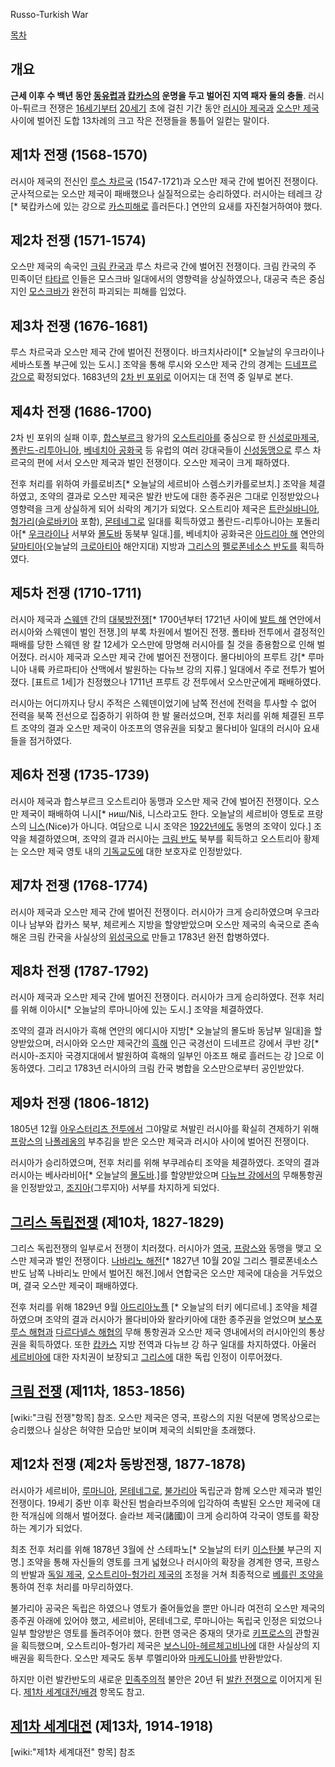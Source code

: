 Russo-Turkish War

[[목차]]

== 개요 ==
'''근세 이후 수 백년 동안 [[동유럽]]과 [[캅카스]]의 운명을 두고 벌어진 지역 패자 둘의 충돌'''. 러시아-튀르크 전쟁은 [[16세기]]부터 [[20세기]] 초에 걸친 기간 동안 [[러시아 제국]]과 [[오스만 제국]] 사이에 벌어진 도합 13차례의 크고 작은 전쟁들을 통틀어 일컫는 말이다.

== 제1차 전쟁 (1568-1570) ==
러시아 제국의 전신인 [[루스 차르국]] (1547-1721)과 오스만 제국 간에 벌어진 전쟁이다. 군사적으로는 오스만 제국이 패배했으나 실질적으로는 승리하였다. 러시아는 테레크 강[* 북캅카스에 있는 강으로 [[카스피해]]로 흘러든다.] 연안의 요새를 자진철거하여야 했다.

== 제2차 전쟁 (1571-1574) ==
오스만 제국의 속국인 [[크림 칸국]]과 루스 차르국 간에 벌어진 전쟁이다. 크림 칸국의 주 민족이던 [[타타르]] 인들은 모스크바 일대에서의 영향력을 상실하였으나, 대공국 측은 중심지인 [[모스크바]]가 완전히 파괴되는 피해를 입었다.

== 제3차 전쟁 (1676-1681) ==
루스 차르국과 오스만 제국 간에 벌어진 전쟁이다. 바크치사라이[* 오늘날의 우크라이나 세바스토폴 부근에 있는 도시.] 조약을 통해 루시와 오스만 제국 간의 경계는 [[드네프르 강]]으로 확정되었다. 1683년의 [[2차 빈 포위]]로 이어지는 대 전역 중 일부로 본다. 

== 제4차 전쟁 (1686-1700) ==
2차 빈 포위의 실패 이후, [[합스부르크]] 왕가의 [[오스트리아]]를 중심으로 한 [[신성로마제국]], [[폴란드-리투아니아]], [[베네치아 공화국]] 등 유럽의 여러 강대국들이 [[신성동맹]]으로 루스 차르국의 편에 서서 오스만 제국과 벌인 전쟁이다. 오스만 제국이 크게 패하였다. 

전후 처리를 위하여 카를로비츠[* 오늘날의 세르비아 스렘스키카를로브치.] 조약을 체결하였고, 조약의 결과로 오스만 제국은 발칸 반도에 대한 종주권은 그대로 인정받았으나 영향력을 크게 상실하게 되어 쇠락의 계기가 되었다. 오스트리아 제국은 [[트란실바니아]], [[헝가리]]([[슬로바키아]] 포함), [[몬테네그로]] 일대를 획득하였고 폴란드-리투아니아는 포돌리아[* [[우크라이나]] 서부와 [[몰도바]] 동북부 일대.]를, 베네치아 공화국은 [[아드리아 해]] 연안의 [[달마티아]](오늘날의 [[크로아티아]] 해안지대) 지방과 [[그리스]]의 [[펠로폰네소스 반도]]를 획득하였다.

== 제5차 전쟁 (1710-1711) ==
러시아 제국과 [[스웨덴]] 간의 [[대북방전쟁]][* 1700년부터 1721년 사이에 [[발트 해]] 연안에서 러시아와 스웨덴이 벌인 전쟁.]의 부록 차원에서 벌어진 전쟁. 폴타바 전투에서 결정적인 패배를 당한 스웨덴 왕 칼 12세가 오스만에 망명해 러시아를 칠 것을 종용함으로 인해 벌어졌다. 러시아 제국과 오스만 제국 간에 벌어진 전쟁이다. 몰다비아의 프루트 강[* 루마니아 내륙 카르파티아 산맥에서 발원하는 다뉴브 강의 지류.] 일대에서 주로 전투가 벌어졌다. [표트르 1세]가 친정했으나 1711년 프루트 강 전투에서 오스만군에게 패배하였다.

러시아는 어디까지나 당시 주적은 스웨덴이었기에 남쪽 전선에 전력을 투사할 수 없어 전력을 북쪽 전선으로 집중하기 위하여 한 발 물러섰으며, 전후 처리를 위해 체결된 프루트 조약의 결과 오스만 제국이 아조프의 영유권을 되찾고 몰다비아 일대의 러시아 요새들을 점거하였다.

== 제6차 전쟁 (1735-1739) ==
러시아 제국과 합스부르크 오스트리아 동맹과 오스만 제국 간에 벌어진 전쟁이다. 오스만 제국이 패배하여 니시[* ниш/Niš, 니스라고도 한다. 오늘날의 세르비아 영토로 프랑스의 [[니스]](Nice)가 아니다. 여담으로 니시 조약은 [[1922년]]에도 동명의 조약이 있다.] 조약을 체결하였으며, 조약의 결과 러시아는 [[크림 반도]] 북부를 획득하고 오스트리아 황제는 오스만 제국 영토 내의 [[기독교]]도에 대한 보호자로 인정받았다.

== 제7차 전쟁 (1768-1774) ==
러시아 제국과 오스만 제국 간에 벌어진 전쟁이다. 러시아가 크게 승리하였으며 우크라이나 남부와 캅카스 북부, 체르케스 지방을 할양받았으며 오스만 제국의 속국으로 존속해온 크림 칸국을 사실상의 [[위성국]]으로 만들고 1783년 완전 합병하였다.

== 제8차 전쟁 (1787-1792) ==
러시아 제국과 오스만 제국 간에 벌어진 전쟁이다. 러시아가 크게 승리하였다. 전후 처리를 위해 이아시[* 오늘날의 루마니아에 있는 도시.] 조약을 체결하였다. 

조약의 결과 러시아가 흑해 연안의 에디시아 지방[* 오늘날의 몰도바 동남부 일대]을 할양받았으며, 러시아와 오스만 제국간의 [[흑해]] 인근 국경선이 드네프르 강에서 쿠반 강[* 러시아-조지아 국경지대에서 발원하여 흑해의 일부인 아조프 해로 흘러드는 강 ]으로 이동하였다. 그리고 1783년 러시아의 크림 칸국 병합을 오스만으로부터 공인받았다.

== 제9차 전쟁 (1806-1812) ==
1805년 12월 [[아우스터리츠 전투]]에서 그야말로 쳐발린 러시아를 확실히 견제하기 위해 [[프랑스]]의 [[나폴레옹]]의 부추김을 받은 오스만 제국과 러시아 사이에 벌어진 전쟁이다. 

러시아가 승리하였으며, 전후 처리를 위해 부쿠레슈티 조약을 체결하였다. 조약의 결과 러시아는 베사라비아[* 오늘날의 [[몰도바]].]를 할양받았으며 [[다뉴브 강]]에서의 무해통항권을 인정받았고, [[조지아]](그루지아) 서부를 차지하게 되었다.

== [[그리스 독립전쟁]] (제10차, 1827-1829) ==
그리스 독립전쟁의 일부로서 전쟁이 치러졌다. 러시아가 [[영국]], [[프랑스]]와 동맹을 맺고 오스만 제국과 벌인 전쟁이다. [[나바리노 해전]][* 1827년 10월 20일 그리스 펠로폰네소스 반도 남쪽 나바리노 만에서 벌어진 해전.]에서 연합국은 오스만 제국에 대승을 거두었으며, 결국 오스만 제국이 패배하였다. 

전후 처리를 위해 1829년 9월 [[아드리아노플]] [* 오늘날의 터키 에디르네.] 조약을 체결하였으며 조약의 결과 러시아가 몰다비아와 왈라키아에 대한 종주권을 얻었으며 [[보스포루스 해협]]과 [[다르다넬스 해협]]의 무해 통항권과 오스만 제국 영내에서의 러시아인의 통상권을 획득하였다. 또한 [[캅카스]] 지방 전역과 다뉴브 강 하구 일대를 차지하였다. 아울러 [[세르비아]]에 대한 자치권이 보장되고 [[그리스]]에 대한 독립 인정이 이루어졌다. 

== [[크림 전쟁]] (제11차, 1853-1856) ==
[wiki:"크림 전쟁"항목] 참조. 오스만 제국은 영국, 프랑스의 지원 덕분에 명목상으로는 승리했으나 실상은 허약한 모습만 보이며 제국의 쇠퇴만을 초래했다.

== '''제12차 전쟁''' (제2차 동방전쟁, 1877-1878) ==
러시아가 세르비아, [[루마니아]], [[몬테네그로]], [[불가리아]] 독립군과 함께 오스만 제국과 벌인 전쟁이다. 19세기 중반 이후 확산된 범슬라브주의에 입각하여 촉발된 오스만 제국에 대한 적개심에 의해서 벌어졌다. 슬라브 제국(諸國)이 크게 승리하여 각국이 영토를 확장하는 계기가 되었다. 

최초 전후 처리를 위해 1878년 3월에 산 스테파노[* 오늘날의 터키 [[이스탄불]] 부근의 지명.] 조약을 통해 자신들의 영토를 크게 넓혔으나 러시아의 확장을 경계한 영국, 프랑스의 반발과 [[독일 제국]], [[오스트리아-헝가리 제국]]의 조정을 거쳐 최종적으로 [[베를린 조약]]을 통하여 전후 처리를 마무리하였다. 

불가리아 공국은 독립은 하였으나 영토가 줄어들었을 뿐만 아니라 여전히 오스만 제국의 종주권 아래에 있어야 했고, 세르비아, 몬테네그로, 루마니아는 독립국 인정은 되었으나 일부 할양받은 영토를 돌려주어야 했다. 한편 영국은 중재의 댓가로 [[키프로스]]의 관할권을 획득했으며, 오스트리아-헝가리 제국은 [[보스니아-헤르체고비나]]에 대한 사실상의 지배권을 획득한다. 오스만 제국도 동부 루멜리아와 [[마케도니아]]를 반환받았다.

하지만 이런 발칸반도의 새로운 [[민족주의]]적 불안은 20년 뒤 [[발칸 전쟁]]으로 이어지게 된다. [[제1차 세계대전/배경]] 항목도 참고. 

== [[제1차 세계대전]] (제13차, 1914-1918) ==
[wiki:"제1차 세계대전" 항목] 참조

